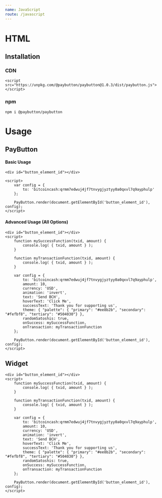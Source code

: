 ```yaml
---
name: JavaScript
route: /javascript
---
```



# HTML

## Installation

### CDN

```
<script src="https://unpkg.com/@paybutton/paybutton@1.0.3/dist/paybutton.js"></script>
```

### npm

```
npm i @paybutton/paybutton
```

# Usage

## PayButton

#### Basic Usage

<div class="paybutton" to="bitcoincash:qrmm7edwuj4jf7tnvygjyztyy0a0qxvl7q9ayphulp"></div>

```
<div id="button_element_id"></div>

<script>
	var config = {
		to: 'bitcoincash:qrmm7edwuj4jf7tnvygjyztyy0a0qxvl7q9ayphulp'
	};

	PayButton.render(document.getElementById('button_element_id'), config);
</script>
```

#### Advanced Usage (All Options)

<div class="paybutton" to="bitcoincash:qrmm7edwuj4jf7tnvygjyztyy0a0qxvl7q9ayphulp" amount="10" currency="USD" animation="invert" text="Send BCH" hover-text="Click Me" success-text="Thank you for supporting us" theme='{ "palette": { "primary": "#ee8b2b", "secondary": "#fefbf8", "tertiary": "#504030"} }' random-satoshis="true" on-success="console.log('success');" on-transaction="console.log('transaction');"
></div>

```
<div id="button_element_id"></div>
<script>
	function mySuccessFunction(txid, amount) {
		console.log( { txid, amount } );
	}

	function myTransactionFunction(txid, amount) {
		console.log( { txid, amount } );
	}

	var config = {
		to: 'bitcoincash:qrmm7edwuj4jf7tnvygjyztyy0a0qxvl7q9ayphulp',
		amount: 10,
		currency: 'USD',
		animation: 'invert',
		text: 'Send BCH',
		hoverText: 'Click Me',
		successText: 'Thank you for supporting us',
		theme: { "palette": { "primary": "#ee8b2b", "secondary": "#fefbf8", "tertiary": "#504030"} },
		randomSatoshis: true,
		onSuccess: mySuccessFunction,
		onTransaction: myTransactionFunction
	};
	
	PayButton.render(document.getElementById('button_element_id'), config);
</script>
```

## Widget

<div
  class="paybutton-widget"
  to="bitcoincash:qrmm7edwuj4jf7tnvygjyztyy0a0qxvl7q9ayphulp"
  amount="10"
  currency="USD"
  animation="invert"
  text="Send BCH"
  hover-text="Click Me"
  success-text="Thank you for supporting us"
  theme='{ "palette": { "primary": "#065a82", "secondary": "#eff9fe", "tertiary": "#21295c"} }'
  random-satoshis="true"
  on-success="console.log('success');"
  on-transaction="console.log('transaction');"
></div>

```
<div id="button_element_id"></div>
<script>
	function mySuccessFunction(txid, amount) {
		console.log( { txid, amount } );
	}

	function myTransactionFunction(txid, amount) {
		console.log( { txid, amount } );
	}

	var config = {
		to: 'bitcoincash:qrmm7edwuj4jf7tnvygjyztyy0a0qxvl7q9ayphulp',
		amount: 10,
		currency: 'USD',
		animation: 'invert',
		text: 'Send BCH',
		hoverText: 'Click Me',
		successText: 'Thank you for supporting us',
		theme: { "palette": { "primary": "#ee8b2b", "secondary": "#fefbf8", "tertiary": "#504030"} },
		randomSatoshis: true,
		onSuccess: mySuccessFunction,
		onTransaction: myTransactionFunction
	};
	
	PayButton.render(document.getElementById('button_element_id'), config);
</script>
```